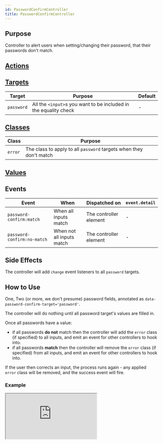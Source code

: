 ```yaml
---
id: PasswordConfirmController
title: PasswordConfirmController
---
```




## Purpose

Controller to alert users when setting/changing their password, that their passwords don't match.


## [Actions](https://stimulus.hotwire.dev/reference/actions)

<NoActions/>

## [Targets](https://stimulus.hotwire.dev/reference/targets)

| Target | Purpose | Default |
| --- | --- | --- |
| `password` | All the `<input>`s you want to be included in the equality check  | - |

## [Classes](https://stimulus.hotwire.dev/reference/classes)

| Class | Purpose |
| --- | --- |
| `error` | The class to apply to all `password` targets when they don't match  |

## [Values](https://stimulus.hotwire.dev/reference/values)


<NoValues/>

## Events

| Event | When | Dispatched on | `event.detail` |
| --- | --- | --- | --- |
| `password-confirm:match` | When all inputs match  | The controller element | - |
| `password-confirm:no-match` | When not all inputs match  | The controller element | - |

## Side Effects

The controller will add `change` event listeners to all `password` targets.



## How to Use

One, Two (or more, we don't presume) password fields, annotated as `data-password-confirm-target='password'`.

The controller will do nothing until all password target's values are filled in.

Once all passwords have a value:

- if all passwords **do not** match then the controller will add the `error` class (if specified) to all inputs, and emit an event for other controllers to hook into.
- if all passwords **match** then the controller will remove the `error` class (if specified) from all inputs, and emit an event for other controllers to hook into.

If the user then corrects an input, the process runs again - any applied `error` class will be removed, and the success event will fire.

### Example


<iframe
  src="https://codesandbox.io/embed/passwordconfirmcontroller-84d8r?fontsize=14&hidenavigation=1&theme=dark"
  style={{width: "100%", height: "500px", border: "0", borderRadius: "4px", overflow: "hidden"}}
  sandbox="allow-forms allow-modals allow-popups allow-presentation allow-same-origin allow-scripts"
/>